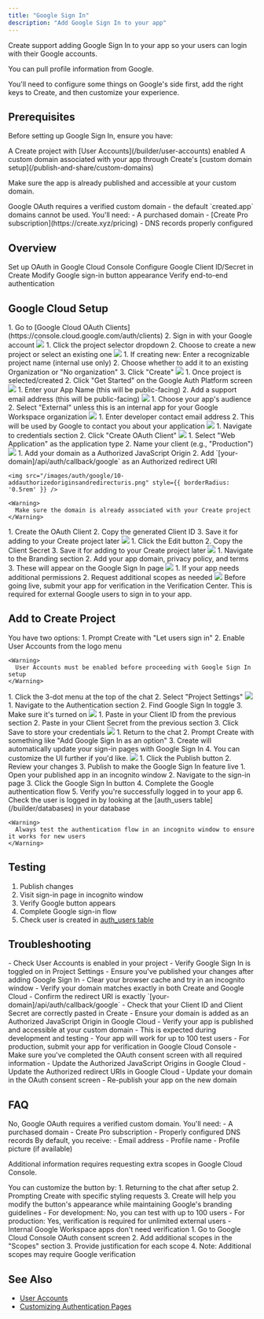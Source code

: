 ```yaml
---
title: "Google Sign In"
description: "Add Google Sign In to your app"
---
```


Create support adding Google Sign In to your app so your users can login with their Google accounts. 

You can pull profile information from Google. 

You'll need to configure some things on Google's side first, add the right keys to Create, and then customize your experience. 

## Prerequisites

Before setting up Google Sign In, ensure you have:

<Check>
  A Create project with [User Accounts](/builder/user-accounts) enabled
</Check>

<Check>
  A custom domain associated with your app through Create's [custom domain setup](/publish-and-share/custom-domains)

  Make sure the app is already published and accessible at your custom domain.
</Check>

<Warning>
  Google OAuth requires a verified custom domain - the default `created.app` domains cannot be used. You'll need:
  - A purchased domain
  - [Create Pro subscription](https://create.xyz/pricing)
  - DNS records properly configured
</Warning>

## Overview

<CardGroup cols={2}>
  <Card title="Create Google Credentials" icon="key">
    Set up OAuth in Google Cloud Console
  </Card>
  <Card title="Add to Create Project" icon="plug">
    Configure Google Client ID/Secret in Create
  </Card>
  <Card title="Customize Sign-In" icon="pencil">
    Modify Google sign-in button appearance
  </Card>
  <Card title="Test Flow" icon="check-circle">
    Verify end-to-end authentication
  </Card>
</CardGroup>

## Google Cloud Setup

<Steps>
  <Step title="Access Google Cloud OAuth Clients">
    1. Go to [Google Cloud OAuth Clients](https://console.cloud.google.com/auth/clients)
    2. Sign in with your Google account
    <img src="/images/auth/google/1-gotoclients.png" style={{ borderRadius: '0.5rem' }} />
  </Step>

  <Step title="Select or Create Project">
    1. Click the project selector dropdown
    2. Choose to create a new project or select an existing one
    <img src="/images/auth/google/2-selectormakenewproject.png" style={{ borderRadius: '0.5rem' }} />
  </Step>

  <Step title="Configure New Project">
    1. If creating new: Enter a recognizable project name (internal use only)
    2. Choose whether to add it to an existing Organization or "No organization"
    3. Click "Create"
    <img src="/images/auth/google/3-nameprojectaddtoorg.png" style={{ borderRadius: '0.5rem' }} />
  </Step>

  <Step title="Initialize Google Auth Platform">
    1. Once project is selected/created
    2. Click "Get Started" on the Google Auth Platform screen
    <img src="/images/auth/google/4-hitgetstartedfromproject.png" style={{ borderRadius: '0.5rem' }} />
  </Step>

  <Step title="Configure App Information">
    1. Enter your App Name (this will be public-facing)
    2. Add a support email address (this will be public-facing)
    <img src="/images/auth/google/5-addappnamesupportemail.png" style={{ borderRadius: '0.5rem' }} />
  </Step>

  <Step title="Select User Type">
    1. Choose your app's audience
    2. Select "External" unless this is an internal app for your Google Workspace organization
    <img src="/images/auth/google/6-decideaudience.png" style={{ borderRadius: '0.5rem' }} />
  </Step>

  <Step title="Add Contact Information">
    1. Enter developer contact email address
    2. This will be used by Google to contact you about your application
    <img src="/images/auth/google/7-addcontactinfo.png" style={{ borderRadius: '0.5rem' }} />
  </Step>

  <Step title="Create OAuth Client">
    1. Navigate to credentials section
    2. Click "Create OAuth Client"
    <img src="/images/auth/google/8-createoauthclient.png" style={{ borderRadius: '0.5rem' }} />
  </Step>

  <Step title="Configure OAuth Client">
    1. Select "Web Application" as the application type
    2. Name your client (e.g., "Production")
    <img src="/images/auth/google/9-webapplicationclientname.png" style={{ borderRadius: '0.5rem' }} />
  </Step>

  <Step title="Add your domain as an Authorized JavaScript Origin and `[your-domain]/api/auth/callback/google` as an Authorized redirect URI">
    1. Add your domain as a Authorized JavaScript Origin
    2. Add `[your-domain]/api/auth/callback/google` as an Authorized redirect URI

    <img src="/images/auth/google/10-addauthorizedoriginsandredirecturis.png" style={{ borderRadius: '0.5rem' }} />

    <Warning>
      Make sure the domain is already associated with your Create project
    </Warning>
  </Step>

  <Step title="Copy Client ID">
    1. Create the OAuth Client
    2. Copy the generated Client ID
    3. Save it for adding to your Create project later
    <img src="/images/auth/google/11-copyclientid.png" style={{ borderRadius: '0.5rem' }} />
  </Step>

  <Step title="Copy Client Secret">
    1. Click the Edit button
    2. Copy the Client Secret
    3. Save it for adding to your Create project later
    <img src="/images/auth/google/12-copyclientsecret.png" style={{ borderRadius: '0.5rem' }} />
  </Step>

  <Step title="Customize Branding (Optional)">
    1. Navigate to the Branding section
    2. Add your app domain, privacy policy, and terms
    3. These will appear on the Google Sign In page
    <img src="/images/auth/google/13-customizebranding.png" style={{ borderRadius: '0.5rem' }} />
  </Step>

  <Step title="Configure Additional Scopes (Optional)">
    1. If your app needs additional permissions
    2. Request additional scopes as needed
    <img src="/images/auth/google/14-optionaladdscopes.png" style={{ borderRadius: '0.5rem' }} />
  </Step>

  <Step title="Submit for Verification (Later)">
    <Warning>
      Before going live, submit your app for verification in the Verification Center.
      This is required for external Google users to sign in to your app.
    </Warning>
  </Step>
</Steps>

## Add to Create Project

<Steps>
  <Step title="Enable User Accounts in your Create project">
    You have two options:
    1. Prompt Create with "Let users sign in"
    2. Enable User Accounts from the logo menu
    
    <Warning>
      User Accounts must be enabled before proceeding with Google Sign In setup
    </Warning>
  </Step>

  <Step title="Access Project Settings">
    1. Click the 3-dot menu at the top of the chat
    2. Select "Project Settings"
    <img src="/images/auth/google/15-3dotprojectsettings.png" style={{ borderRadius: '0.5rem' }} />
  </Step>

  <Step title="Enable Google Sign In">
    1. Navigate to the Authentication section
    2. Find Google Sign In toggle
    3. Make sure it's turned on
    <img src="/images/auth/google/16-enablegooglesignin.png" style={{ borderRadius: '0.5rem' }} />
  </Step>

  <Step title="Add Google Credentials">
    1. Paste in your Client ID from the previous section
    2. Paste in your Client Secret from the previous section
    3. Click Save to store your credentials
    <img src="/images/auth/google/17-addcredentials.png" style={{ borderRadius: '0.5rem' }} />
  </Step>

  <Step title="Add Sign In UI">
    1. Return to the chat
    2. Prompt Create with something like "Add Google Sign In as an option"
    3. Create will automatically update your sign-in pages with Google Sign In
    4. You can customize the UI further if you'd like. 
    <img src="/images/auth/google/18-promptcreateaddsignin.png" style={{ borderRadius: '0.5rem' }} />
  </Step>

  <Step title="Publish Your App">
    1. Click the Publish button
    2. Review your changes
    3. Publish to make the Google Sign In feature live
  </Step>

  <Step title="Test the Flow">
    1. Open your published app in an incognito window
    2. Navigate to the sign-in page
    3. Click the Google Sign In button
    4. Complete the Google authentication flow
    5. Verify you're successfully logged in to your app
    6. Check the user is logged in by looking at the [auth_users table](/builder/databases) in your database
    
    <Warning>
      Always test the authentication flow in an incognito window to ensure it works for new users
    </Warning>
  </Step>
</Steps>

## Testing

1. Publish changes
2. Visit sign-in page in incognito window
3. Verify Google button appears
4. Complete Google sign-in flow
5. Check user is created in [auth_users table](/builder/databases)

## Troubleshooting

<Accordion title="Google button not appearing">
  - Check User Accounts is enabled in your project
  - Verify Google Sign In is toggled on in Project Settings
  - Ensure you've published your changes after adding Google Sign In
  - Clear your browser cache and try in an incognito window
</Accordion>

<Accordion title="Authentication fails">
  - Verify your domain matches exactly in both Create and Google Cloud
  - Confirm the redirect URI is exactly `[your-domain]/api/auth/callback/google`
  - Check that your Client ID and Client Secret are correctly pasted in Create
  - Ensure your domain is added as an Authorized JavaScript Origin in Google Cloud
  - Verify your app is published and accessible at your custom domain
</Accordion>

<Accordion title="'App not verified by Google' warning">
  - This is expected during development and testing
  - Your app will work for up to 100 test users
  - For production, submit your app for verification in Google Cloud Console
  - Make sure you've completed the OAuth consent screen with all required information
</Accordion>

<Accordion title="Users can't sign in after domain change">
  - Update the Authorized JavaScript Origins in Google Cloud
  - Update the Authorized redirect URIs in Google Cloud
  - Update your domain in the OAuth consent screen
  - Re-publish your app on the new domain
</Accordion>

## FAQ

<Accordion title="Can I use the default created.app domain?">
  No, Google OAuth requires a verified custom domain. You'll need:
  - A purchased domain
  - Create Pro subscription
  - Properly configured DNS records
</Accordion>

<Accordion title="What user information do I get from Google?">
  By default, you receive:
  - Email address
  - Profile name
  - Profile picture (if available)
  
  Additional information requires requesting extra scopes in Google Cloud Console.
</Accordion>

<Accordion title="How do I customize the Google Sign In button?">
  You can customize the button by:
  1. Returning to the chat after setup
  2. Prompting Create with specific styling requests
  3. Create will help you modify the button's appearance while maintaining Google's branding guidelines
</Accordion>

<Accordion title="Do I need Google Cloud verification?">
  - For development: No, you can test with up to 100 users
  - For production: Yes, verification is required for unlimited external users
  - Internal Google Workspace apps don't need verification
</Accordion>

<Accordion title="How do I add more permissions/scopes?">
  1. Go to Google Cloud Console OAuth consent screen
  2. Add additional scopes in the "Scopes" section
  3. Provide justification for each scope
  4. Note: Additional scopes may require Google verification
</Accordion>

## See Also

- [User Accounts](/builder/user-accounts-v2)
- [Customizing Authentication Pages](/builder/user-accounts-v2#customizing-auth-pages)
